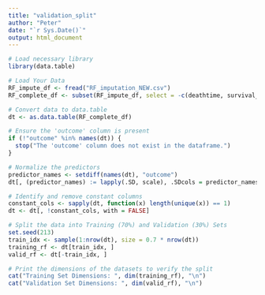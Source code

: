 ```yaml
---
title: "validation_split"
author: "Peter"
date: "`r Sys.Date()`"
output: html_document
---
```




```r
# Load necessary library
library(data.table)

# Load Your Data
RF_impute_df <- fread("RF_imputation_NEW.csv")
RF_complete_df <- subset(RF_impute_df, select = -c(deathtime, survival_time, LOS, Unnamed_0, V1, admittime, ID, group, tLOS, subject_id))

# Convert data to data.table
dt <- as.data.table(RF_complete_df)

# Ensure the 'outcome' column is present
if (!"outcome" %in% names(dt)) {
  stop("The 'outcome' column does not exist in the dataframe.")
}

# Normalize the predictors
predictor_names <- setdiff(names(dt), "outcome")
dt[, (predictor_names) := lapply(.SD, scale), .SDcols = predictor_names]

# Identify and remove constant columns
constant_cols <- sapply(dt, function(x) length(unique(x)) == 1)
dt <- dt[, !constant_cols, with = FALSE]

# Split the data into Training (70%) and Validation (30%) Sets
set.seed(213)
train_idx <- sample(1:nrow(dt), size = 0.7 * nrow(dt))
training_rf <- dt[train_idx, ]
valid_rf <- dt[-train_idx, ]

# Print the dimensions of the datasets to verify the split
cat("Training Set Dimensions: ", dim(training_rf), "\n")
cat("Validation Set Dimensions: ", dim(valid_rf), "\n")

```

